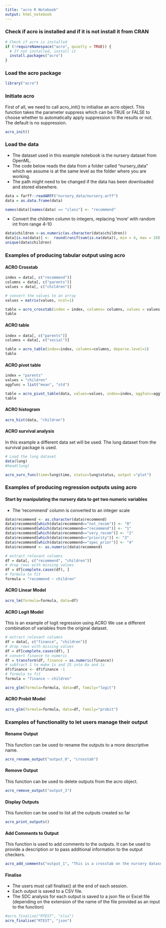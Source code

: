 ```yaml
---
title: "acro R Notebook"
output: html_notebook
---
```

### Check if acro is installed and if it is not install it from CRAN

```r
# Check if acro is installed
if (!requireNamespace("acro", quietly = TRUE)) {
  # If not installed, install it
  install.packages("acro")
}
```

### Load the acro package

```r
library("acro")
```

### Initiate acro
First of all, we need to call acro_init() to initialise an acro object. This function takes the parameter suppress which can be TRUE or FALSE to choose whether to automatically apply suppression to the results or not. The default is no suppression.
```r
acro_init()
```

### Load the data
- The dataset used in this example notebook is the nursery dataset from OpenML.
- The code below reads the data from a folder called "nursery_data" which we assume is at the same level as the folder where you are working.
- The path might need to be changed if the data has been downloaded and stored elsewhere.
```r
data = farff::readARFF("nursery_data/nursery.arff")
data = as.data.frame(data)

names(data)[names(data) == "class"] <- "recommend"
```

- Convert the children column to integers, replacing 'more' with random int from range 4-10

```r
data$children <-as.numeric(as.character(data$children))
data[is.na(data)] <-  round(runif(sum(is.na(data)), min = 4, max = 10),0)
unique(data$children)
```

### Examples of producing tabular output using acro

#### ACRO Crosstab

```r
index = data[, c("recommend")]
columns = data[, c("parents")]
values = data[, c("children")]

# convert the values to an array
values = matrix(values, ncol=1)

table = acro_crosstab(index = index, columns= columns, values = values,  aggfunc = "sum")
table
```

#### ACRO table

```r
index = data[, c("parents")]
columns = data[, c("social")]

table = acro_table(index=index, columns=columns, deparse.level=1)
table
```

#### ACRO pivot table

```r
index = "parents"
values = "children"
aggfunc = list("mean", "std")

table = acro_pivot_table(data, values=values, index=index, aggfunc=aggfunc)
table
```
#### ACRO histogram

```r
acro_hist(data, "children")
```

#### ACRO survival analysis
In this example a different data set will be used. The lung dataset from the survival package is used.

```r
# Load the lung dataset
data(lung)
#head(lung)

acro_surv_func(time=lung$time, status=lung$status, output ="plot")
```

### Examples of producing regression outputs using acro

#### Start by manipulating the nursery data to get two numeric variables

-   The 'recommend' column is converted to an integer scale

```r
data$recommend <- as.character(data$recommend)
data$recommend[which(data$recommend=="not_recom")] <- "0"
data$recommend[which(data$recommend=="recommend")] <- "1"
data$recommend[which(data$recommend=="very_recom")] <- "2"
data$recommend[which(data$recommend=="priority")] <- "3"
data$recommend[which(data$recommend=="spec_prior")] <- "4"
data$recommend <- as.numeric(data$recommend)
```

```r
# extract relevant columns
df = data[, c("recommend", "children")]
# drop rows with missing values
df = df[complete.cases(df), ]
# formula to fit
formula = "recommend ~ children"
```

#### ACRO Linear Model

```r
acro_lm(formula=formula, data=df)
```

#### ACRO Logit Model
This is an example of logit regression using ACRO
We use a different combination of variables from the original dataset.

```r
# extract relevant columns
df = data[, c("finance", "children")]
# drop rows with missing values
df = df[complete.cases(df), ]
# convert finance to numeric
df = transform(df, finance = as.numeric(finance))
# subtract 1 to make 1s and 2S into 0a and 1s
df$finance <- df$finance -1
# formula to fit
formula = "finance ~ children"
```

```r
acro_glm(formula=formula, data=df, family="logit")
```

#### ACRO Probit Model

```r
acro_glm(formula=formula, data=df, family="probit")
```

### Examples of functionality to let users manage their output

#### Rename Output
This function can be used to rename the outputs to a more descriptive name.

```r
acro_rename_output("output_0", "crosstab")
```

#### Remove Output
This function can be used to delete outputs from the acro object.

```r
acro_remove_output("output_3")
```

#### Display Outputs
This function can be used to list all the outputs created so far

```r
acro_print_outputs()
```

#### Add Comments to Output
This function is used to add comments to the outputs. It can be used to provide a description or to pass additional information to the output checkers.

```r
acro_add_comments("output_1", "This is a crosstab on the nursery dataset.")
```

#### Finalise
- The users must call finalise() at the end of each session.
- Each output is saved to a CSV file.
- The SDC analysis for each output is saved to a json file or Excel file
  (depending on the extension of the name of the file provided as an input to the function)

```r
#acro_finalise("RTEST", "xlsx")
acro_finalise("RTEST", "json")
```
